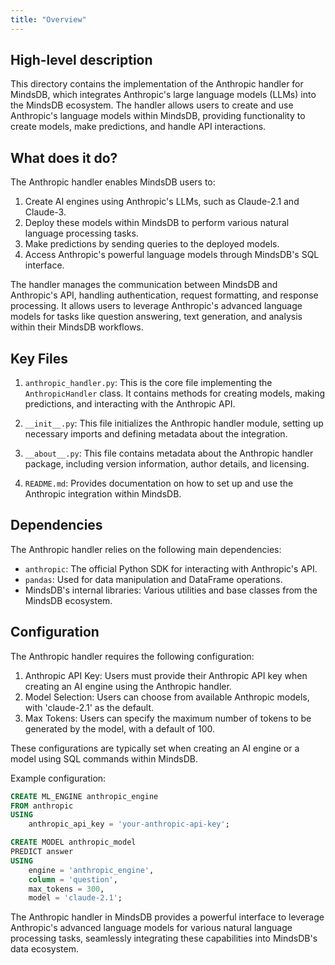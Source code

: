 ```yaml
---
title: "Overview"
---
```


## High-level description
This directory contains the implementation of the Anthropic handler for MindsDB, which integrates Anthropic's large language models (LLMs) into the MindsDB ecosystem. The handler allows users to create and use Anthropic's language models within MindsDB, providing functionality to create models, make predictions, and handle API interactions.

## What does it do?
The Anthropic handler enables MindsDB users to:
1. Create AI engines using Anthropic's LLMs, such as Claude-2.1 and Claude-3.
2. Deploy these models within MindsDB to perform various natural language processing tasks.
3. Make predictions by sending queries to the deployed models.
4. Access Anthropic's powerful language models through MindsDB's SQL interface.

The handler manages the communication between MindsDB and Anthropic's API, handling authentication, request formatting, and response processing. It allows users to leverage Anthropic's advanced language models for tasks like question answering, text generation, and analysis within their MindsDB workflows.

## Key Files
1. `anthropic_handler.py`: This is the core file implementing the `AnthropicHandler` class. It contains methods for creating models, making predictions, and interacting with the Anthropic API.

2. `__init__.py`: This file initializes the Anthropic handler module, setting up necessary imports and defining metadata about the integration.

3. `__about__.py`: This file contains metadata about the Anthropic handler package, including version information, author details, and licensing.

4. `README.md`: Provides documentation on how to set up and use the Anthropic integration within MindsDB.

## Dependencies
The Anthropic handler relies on the following main dependencies:
- `anthropic`: The official Python SDK for interacting with Anthropic's API.
- `pandas`: Used for data manipulation and DataFrame operations.
- MindsDB's internal libraries: Various utilities and base classes from the MindsDB ecosystem.

## Configuration
The Anthropic handler requires the following configuration:
1. Anthropic API Key: Users must provide their Anthropic API key when creating an AI engine using the Anthropic handler.
2. Model Selection: Users can choose from available Anthropic models, with 'claude-2.1' as the default.
3. Max Tokens: Users can specify the maximum number of tokens to be generated by the model, with a default of 100.

These configurations are typically set when creating an AI engine or a model using SQL commands within MindsDB.

Example configuration:
```sql
CREATE ML_ENGINE anthropic_engine
FROM anthropic
USING
    anthropic_api_key = 'your-anthropic-api-key';

CREATE MODEL anthropic_model
PREDICT answer
USING
    engine = 'anthropic_engine',
    column = 'question',
    max_tokens = 300,
    model = 'claude-2.1';
```

The Anthropic handler in MindsDB provides a powerful interface to leverage Anthropic's advanced language models for various natural language processing tasks, seamlessly integrating these capabilities into MindsDB's data ecosystem.